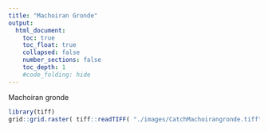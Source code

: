 ```yaml
---
title: "Machoiran Gronde"
output:
  html_document:
    toc: true
    toc_float: true
    collapsed: false
    number_sections: false
    toc_depth: 1
    #code_folding: hide
---
```


</div>
<div class="col-sm-6">
Machoiran gronde
```r
library(tiff)
grid::grid.raster( tiff::readTIFF( "./images/CatchMachoirangronde.tiff") )
```
</a>
</div>